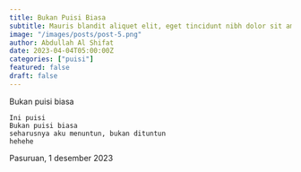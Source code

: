 ```yaml
---
title: Bukan Puisi Biasa
subtitle: Mauris blandit aliquet elit, eget tincidunt nibh dolor sit amet,
image: "/images/posts/post-5.png"
author: Abdullah Al Shifat
date: 2023-04-04T05:00:00Z
categories: ["puisi"]
featured: false
draft: false
---
```


Bukan puisi biasa

```
Ini puisi
Bukan puisi biasa
seharusnya aku menuntun, bukan dituntun
hehehe
```

Pasuruan, 1 desember 2023
